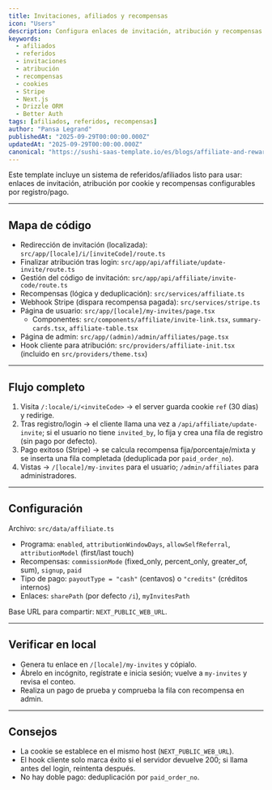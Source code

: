```yaml
---
title: Invitaciones, afiliados y recompensas
icon: "Users"
description: Configura enlaces de invitación, atribución y recompensas de afiliados (fijas y/o porcentuales). Descubre cómo las cookies registran las referencias, cómo se finaliza la atribución tras el login y cómo se calculan las recompensas en pedidos pagados.
keywords:
  - afiliados
  - referidos
  - invitaciones
  - atribución
  - recompensas
  - cookies
  - Stripe
  - Next.js
  - Drizzle ORM
  - Better Auth
tags: [afiliados, referidos, recompensas]
author: "Pansa Legrand"
publishedAt: "2025-09-29T00:00:00.000Z"
updatedAt: "2025-09-29T00:00:00.000Z"
canonical: "https://sushi-saas-template.io/es/blogs/affiliate-and-reward"
---
```


Este template incluye un sistema de referidos/afiliados listo para usar: enlaces de invitación, atribución por cookie y recompensas configurables por registro/pago.

---

## Mapa de código

- Redirección de invitación (localizada): `src/app/[locale]/i/[inviteCode]/route.ts`
- Finalizar atribución tras login: `src/app/api/affiliate/update-invite/route.ts`
- Gestión del código de invitación: `src/app/api/affiliate/invite-code/route.ts`
- Recompensas (lógica y deduplicación): `src/services/affiliate.ts`
- Webhook Stripe (dispara recompensa pagada): `src/services/stripe.ts`
- Página de usuario: `src/app/[locale]/my-invites/page.tsx`
  - Componentes: `src/components/affiliate/invite-link.tsx`, `summary-cards.tsx`, `affiliate-table.tsx`
- Página de admin: `src/app/(admin)/admin/affiliates/page.tsx`
- Hook cliente para atribución: `src/providers/affiliate-init.tsx` (incluido en `src/providers/theme.tsx`)

---

## Flujo completo

1) Visita `/:locale/i/<inviteCode>` → el server guarda cookie `ref` (30 días) y redirige.
2) Tras registro/login → el cliente llama una vez a `/api/affiliate/update-invite`; si el usuario no tiene `invited_by`, lo fija y crea una fila de registro (sin pago por defecto).
3) Pago exitoso (Stripe) → se calcula recompensa fija/porcentaje/mixta y se inserta una fila completada (deduplicada por `paid_order_no`).
4) Vistas → `/[locale]/my-invites` para el usuario; `/admin/affiliates` para administradores.

---

## Configuración

Archivo: `src/data/affiliate.ts`

- Programa: `enabled`, `attributionWindowDays`, `allowSelfReferral`, `attributionModel` (first/last touch)
- Recompensas: `commissionMode` (fixed_only, percent_only, greater_of, sum), `signup`, `paid`
- Tipo de pago: `payoutType = "cash"` (centavos) o `"credits"` (créditos internos)
- Enlaces: `sharePath` (por defecto `/i`), `myInvitesPath`

Base URL para compartir: `NEXT_PUBLIC_WEB_URL`.

---

## Verificar en local

- Genera tu enlace en `/[locale]/my-invites` y cópialo.
- Ábrelo en incógnito, regístrate e inicia sesión; vuelve a `my-invites` y revisa el conteo.
- Realiza un pago de prueba y comprueba la fila con recompensa en admin.

---

## Consejos

- La cookie se establece en el mismo host (`NEXT_PUBLIC_WEB_URL`).
- El hook cliente solo marca éxito si el servidor devuelve 200; si llama antes del login, reintenta después.
- No hay doble pago: deduplicación por `paid_order_no`.
